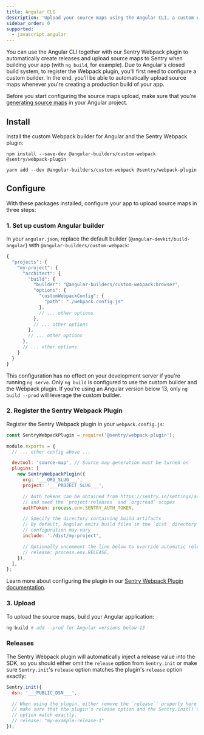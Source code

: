 ```yaml
---
title: Angular CLI
description: 'Upload your source maps using the Angular CLI, a custom Angular builder and the Sentry Webpack plugin.'
sidebar_order: 0
supported:
  - javascript.angular
---
```


You can use the Angular CLI together with our Sentry Webpack plugin to automatically create releases and upload source maps to Sentry when building your app (with `ng build`, for example).
Due to Angular's closed build system, to register the Webpack plugin, you'll first need to configure a custom builder.
In the end, you'll be able to automatically upload source maps whenever you're creating a production build of your app.

<Alert level="warning">

Before you start configuring the source maps upload, make sure that you're [generating source maps](../../.#generating-source-maps) in your Angular project.

  </Alert>

## Install

Install the custom Webpack builder for Angular and the Sentry Webpack plugin:

```shell {tabTitle:npm}
npm install --save-dev @angular-builders/custom-webpack @sentry/webpack-plugin
```

```shell {tabTitle:yarn}
yarn add --dev @angular-builders/custom-webpack @sentry/webpack-plugin
```

## Configure

With these packages installed, configure your app to upload source maps in three steps:

### 1. Set up custom Angular builder

In your `angular.json`, replace the default builder (`@angular-devkit/build-angular`) with `@angular-builders/custom-webpack`:

```javascript {filename:angular.json}
{
  "projects": {
    "my-project": {
      "architect": {
        "build": {
          "builder": "@angular-builders/custom-webpack:browser",
          "options": {
            "customWebpackConfig": {
              "path": "./webpack.config.js"
            },
            // ... other options
          },
          // ... other options
        },
        // ... other options
      },
      // ... other options
    }
  }
}
```

<Alert>

This configuration has no effect on your development server if you're running `ng serve`.
Only `ng build` is configured to use the custom builder and the Webpack plugin.
If you're using an Angular version below 13, only `ng build --prod` will leverage the custom builder.

</Alert>

### 2. Register the Sentry Webpack Plugin

Register the Sentry Webpack plugin in your `webpack.config.js`:

```javascript {filename:webpack.config.js}
const SentryWebpackPlugin = require('@sentry/webpack-plugin');

module.exports = {
  // ... other config above ...

  devtool: 'source-map', // Source map generation must be turned on
  plugins: [
    new SentryWebpackPlugin({
      org: '___ORG_SLUG___',
      project: '___PROJECT_SLUG___',

      // Auth tokens can be obtained from https://sentry.io/settings/account/api/auth-tokens/
      // and need the `project:releases` and `org:read` scopes
      authToken: process.env.SENTRY_AUTH_TOKEN,

      // Specify the directory containing build artifacts
      // By default, Angular emits build files in the `dist` directory but your
      // configuration may vary
      include: './dist/my-project',

      // Optionally uncomment the line below to override automatic release name detection
      // release: process.env.RELEASE,
    }),
  ],
};
```

Learn more about configuring the plugin in our [Sentry Webpack Plugin documentation](https://github.com/getsentry/sentry-webpack-plugin).

### 3. Upload

To upload the source maps, build your Angular application:

```bash
ng build # add --prod for Angular versions below 13
```

### Releases

The Sentry Webpack plugin will automatically inject a release value into the SDK, so you should either omit the `release` option from `Sentry.init` or make sure `Sentry.init`'s `release` option matches the plugin's `release` option exactly:

```javascript
Sentry.init({
  dsn: '___PUBLIC_DSN___',

  // When using the plugin, either remove the `release`` property here entirely or
  // make sure that the plugin's release option and the Sentry.init()'s release
  // option match exactly.
  // release: "my-example-release-1"
});
```
